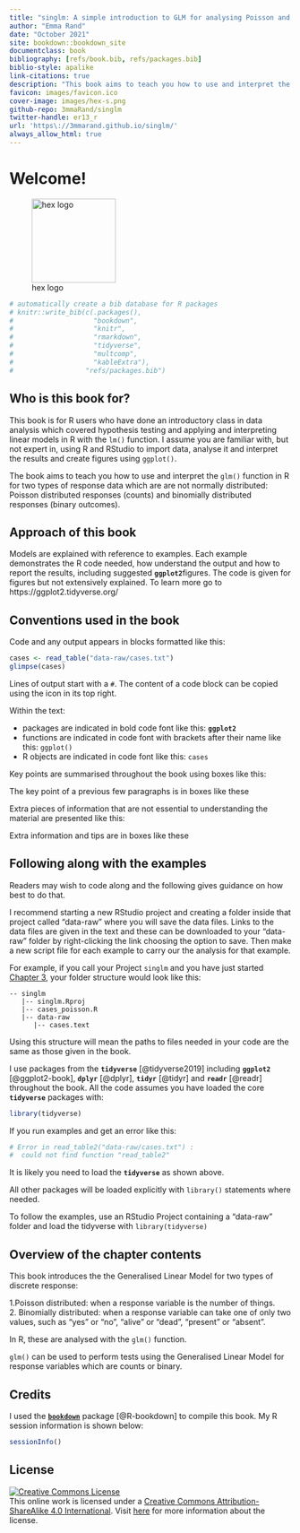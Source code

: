 ```yaml
--- 
title: "singlm: A simple introduction to GLM for analysing Poisson and Binomial responses in R"
author: "Emma Rand"
date: "October 2021"
site: bookdown::bookdown_site
documentclass: book
bibliography: [refs/book.bib, refs/packages.bib]
biblio-style: apalike
link-citations: true
description: "This book aims to teach you how to use and interpret the glm() function in R for two types of response data which are are not normally distributed: Poisson distributed responses (counts) and binomially distributed responses (binary outcomes)."
favicon: images/favicon.ico
cover-image: images/hex-s.png
github-repo: 3mmaRand/singlm
twitter-handle: er13_r
url: 'https\://3mmarand.github.io/singlm/'
always_allow_html: true
---
```


# Welcome! {-#welcome}

![hex logo](images/hex-s.png){width=150px} 


```r
# automatically create a bib database for R packages
# knitr::write_bib(c(.packages(),
#                    "bookdown",
#                    "knitr",
#                    "rmarkdown",
#                    "tidyverse",
#                    "multcomp",
#                    "kableExtra"),
#                  "refs/packages.bib")
```


## Who is this book for?

This book is for R users who have done an introductory class in data analysis which covered hypothesis testing and applying and interpreting linear models in R with the `lm()` function. I assume you are familiar with, but not expert in, using R and RStudio to import data, analyse it and interpret the results and create figures using `ggplot()`. 

The book aims to teach you how to use and interpret the `glm()` function in R for two types of response data which are are not normally distributed: Poisson distributed responses (counts) and binomially distributed responses (binary outcomes). 

## Approach of this book

Models are explained with reference to examples. Each example demonstrates the R code needed, how understand the output and how to report the results, including suggested **`ggplot2`**figures. 
The code is given for figures but not extensively explained. To learn more go to  https://ggplot2.tidyverse.org/


## Conventions used in the book
Code and any output appears in blocks formatted like this:

```r
cases <- read_table("data-raw/cases.txt")
glimpse(cases)
```

Lines of output start with a `#`. The content of a code block can be copied using the icon in its top right.

Within the text:

- packages are indicated in bold code font like this: **`ggplot2`**  
- functions are indicated in code font with brackets after their name like this: `ggplot()`  
- R objects are indicated in code font like this: `cases`  

Key points are summarised throughout the book using boxes like this:

:::key
The key point of a previous few paragraphs is in boxes like these
:::

Extra pieces of information that are not essential to understanding the material are presented like this:

:::fyi
Extra information and tips are in boxes like these
:::


## Following along with the examples
Readers may wish to code along and the following gives guidance on how best to do that.

I recommend starting a new RStudio project and creating a folder inside that project called "data-raw" where you will save the data files. Links to the data files are given in the text and these can be downloaded to your "data-raw" folder by right-clicking the link choosing the option to save. Then make a new script file for each example to carry our the analysis for that example.


For example, if you call your Project `singlm` and you have just started [Chapter 3](#pois-glm-single-cont), your folder structure would look like this:

```
-- singlm
   |-- singlm.Rproj
   |-- cases_poisson.R
   |-- data-raw
      |-- cases.text

```

Using this structure will mean the paths to files needed in your code are the same as those given in the book.

I use packages from the **`tidyverse`** [@tidyverse2019] including **`ggplot2`** [@ggplot2-book], **`dplyr`** [@dplyr], **`tidyr`** [@tidyr] and **`readr`** [@readr] throughout the book. All the code assumes you have loaded the core **`tidyverse`** packages with: 

```r
library(tidyverse)
```

If you run examples and get an error like this: 

```r
# Error in read_table2("data-raw/cases.txt") : 
#  could not find function "read_table2"
```

It is likely you need to load the **`tidyverse`** as shown above.

All other packages will be loaded explicitly with `library()` statements where needed. 

:::key
To follow the examples, use an RStudio Project containing a "data-raw" folder and load the tidyverse with `library(tidyverse)`
:::

## Overview of the chapter contents
This book introduces the the Generalised Linear Model for two types of discrete response:

1.Poisson distributed: when a response variable is the number of things.   
2. Binomially distributed: when a response variable can take one of only two values, such as "yes" or "no", "alive" or "dead", "present" or "absent".

In R, these are analysed with the `glm()` function.

:::key
`glm()` can be used to perform tests using the Generalised Linear Model for response variables which are counts or binary.
:::



## Credits {.unnumbered}

I used the [**`bookdown`**](https://bookdown.org/yihui/bookdown/) package [@R-bookdown] to compile this book. My R session information is shown below:

```r
sessionInfo()
```

## License {.unnumbered}

<a rel="license" href="https://creativecommons.org/licenses/by-sa/4.0/"><img src="https://licensebuttons.net/l/by-sa/4.0/88x31.png" alt="Creative Commons License" style="border-width:0"/></a><br />This online work is licensed under a <a rel="license" href="https://creativecommons.org/licenses/by-sa/4.0/">Creative Commons Attribution-ShareAlike 4.0 International</a>.
Visit [here](https://github.com/dukestatsciintrods/blob/master/LICENSE.md) for more information about the license.
